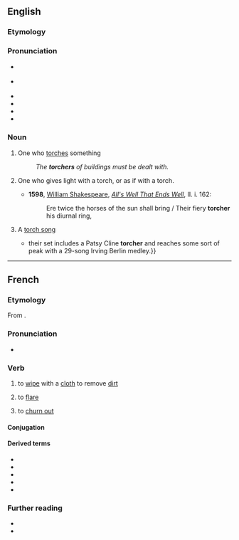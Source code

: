 ==English==

===Etymology===
{{suffix|torch|er|lang=en}}

===Pronunciation===
* {{a|GA}} {{IPA|/ˈtɔɹt͡ʃɚ/|lang=en}}
* {{a|RP}} {{IPA|/ˈtɔːt͡ʃə(ɹ)/|lang=en}}
* {{rhymes|ɔː(ɹ)tʃə(ɹ)|lang=en}}
* {{audio|en-us-torture.ogg|Audio (US)|lang=en}}
* {{homophones|torture|lang=en}}
* {{hyphenation|torch|er|lang=en}}

===Noun===
{{en-noun}}

# One who [[torch]]es something
#: ''The '''torchers''' of buildings must be dealt with.''
# {{lb|en|obsolete}} One who gives light with a torch, or as if with a torch.
#* '''1598''', [[w: William Shakespeare|William Shakespeare]], ''[[s: All's Well That Ends Well|All's Well That Ends Well]]'', II. i. 162:
#*: Ere twice the horses of the sun shall bring / Their fiery '''torcher''' his diurnal ring,
# {{lb|en|music}} A [[torch song]]
#* {{quote-journal|1988|August 26|Neil Tesser|Montgomery, Plant & Stritch|Chicago Reader|url=https://securesite.chireader.com/cgi-bin/Archive/abridged2.bat?path=1988/880826/MNTGMRY
|passage={{...}} their set includes a Patsy Cline '''torcher''' and reaches some sort of peak with a 29-song Irving Berlin medley.}}

----

==French==

===Etymology===
From {{af|fr|torche|-er}}.

===Pronunciation===
* {{fr-IPA}}

===Verb===
{{fr-verb}}

# to [[wipe]] with a [[cloth]] to remove [[dirt]]
#: {{ux|fr|'''Torcher''' les assiettes.|'''To wipe''' the plates.}}
# to [[flare]] {{gloss|to burn off excess gas at a petroleum drilling site}}
# {{lb|fr|slang}} to [[churn out]]
#: {{syn|fr|bâcler}}

====Conjugation====
{{fr-conj-auto}}

====Derived terms====
* {{l|fr|torchage}}
* {{l|fr|torche-cul}}
* {{l|fr|torchée}}
* {{l|fr|torcheur}}
* {{l|fr|torchon}}

===Further reading===
* {{R:TLFi}}
* {{R:NPLarousse}}